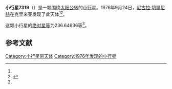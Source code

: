{{Infobox planet
| bgcolour = #FFFFC0
| name = 7319 Katterfeld
| symbol = 
| image = 
| caption = 
| discovery = yes
| discovery_ref = 
| discoverer = [[尼古拉·切爾尼赫|尼古拉·切爾尼赫]]
| discovery_site = [[克里米亚|克里米亚]] 
| discovered = 1976年9月24日
| designations = yes
| mp_name = 
| named_after = 
| alt_names = 1976 SA6/ 1976 UT8 / 1983 VB5 / 1986 SU
| mp_category = [[主带小行星|主带小行星]]
| orbit_ref = <ref name="a">[http://ssd.jpl.nasa.gov/sbdb.cgi?sstr=7319 7319 Katterfeld] {{Wayback|url=http://ssd.jpl.nasa.gov/sbdb.cgi?sstr=7319 |date=20210719160351 }}，小行星數據庫瀏覽器（JPL Small-Body Database Browser）－[[美国国家航空航天局|美国国家航空航天局]]喷气推进实验室</ref>
| epoch = 2456400.5 (2013年4月18日更新)
| aphelion = {{convert|2.4896472|AU|km|3|abbr=on|lk=out}}
| perihelion = {{convert|2.0016858|AU|km|3|abbr=on}}
| semimajor = {{convert|2.2456665|AU|km|3|abbr=on}}
| eccentricity = 0.1086451
| period = 1229.182346 [[日|日]]<br />3.37[[儒略年|儒略年]]
| avg_speed = 
| inclination = 2.56029
| asc_node = 32.34938
| mean_anomaly = 
| arg_peri = 236.64636
| satellites = 
| physical_characteristics = yes
| dimensions = 
| mass = 
| density = 
| surface_grav = 
| escape_velocity = 
| sidereal_day = 
| axial_tilt = 
| pole_ecliptic_lat = 
| pole_ecliptic_lon = 
| albedo = 
| temperatures= 
| temp_name1 = 
| mean_temp_1 = 
| max_temp_1 = 
| temp_name2 = 
| max_temp_2 = 
| spectral_type = 
| abs_magnitude = 236.64636
}}

'''小行星7319'''（{{lang-en|7319 Katterfeld}}）是一颗围绕[[太阳|太阳]][[公转|公转]]的[[小行星|小行星]]。1976年9月24日，[[尼古拉·切爾尼赫|尼古拉·切爾尼赫]]在克里米亚发现了此天体<ref name="a" /><ref>{{cite news|title=小行星列表|url=http://cfa-www.harvard.edu/iau/lists/NumberedMPs.txt|accessdate=2013-07-08|newspaper=哈佛大学|archive-date=2008-05-17|archive-url=https://web.archive.org/web/20080517010638/http://cfa-www.harvard.edu/iau/lists/NumberedMPs.txt|dead-url=no}}</ref>。

这颗小行星的[[绝对星等|绝对星等]]为236.64636等<ref name="a" />。

==参考文献==
{{reflist}}
{{Minor Planet Number|[[小行星7318|小行星7318]]|[[小行星7320|小行星7320]]}}

{{小天体}}

[[Category:小行星带天体|Category:小行星带天体]]
[[Category:1976年发现的小行星|Category:1976年发现的小行星]]

{{asteroid-stub}}